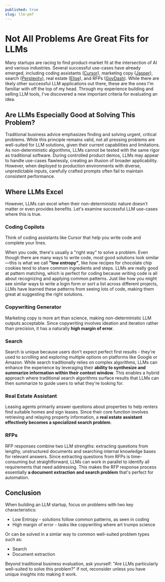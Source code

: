 ```yaml
---
published: true
slug: llm-pmf
---
```

# Not All Problems Are Great Fits for LLMs

Many startups are racing to find product-market fit at the intersection of AI
and various industries. Several successful use-cases have already emerged,
including coding assistants ([Cursor](https://cursor.sh)), marketing copy
([Jasper](https://www.jasper.ai)), search
([Perplexity](https://www.perplexity.ai)), real estate
([Elise](https://www.eliseai.com/)), and RFPs ([GovDash](https://govdash.ai)).
While there are likely other successful LLM applications out there, these are
the ones I'm familiar with off the top of my head. Through my experience
building and selling LLM tools, I've discovered a new important criteria for
evaluating an idea.

## Are LLMs Especially Good at Solving This Problem?

Traditional business advice emphasizes finding and solving urgent, critical
problems. While this principle remains valid, not all pressing problems are
well-suited for LLM solutions, given their current capabilities and limitations.
As non-deterministic algorithms, LLMs cannot be tested with the same rigor as
traditional software. During controlled product demos, LLMs may appear to handle
use-cases flawlessly, creating an illusion of broader applicability. However,
when deployed to production environments with diverse, unpredictable inputs,
carefully crafted prompts often fail to maintain consistent performance.

## Where LLMs Excel

However, LLMs can excel when their non-deterministic nature doesn't matter or
even provides benefits. Let's examine successful LLM use-cases where this is
true.

### Coding Copilots

Think of coding assistants like Cursor that help you write code and complete
your lines.

When you code, there's usually a "right way" to solve a problem. Even though
there are many ways to write code, most good solutions look similar—this is what
we call **"low entropy"**, like how recipes for chocolate chip cookies tend to
share common ingredients and steps. LLMs are really good at pattern matching,
which is perfect for coding because writing code is all about recognizing and
applying common patterns. Just like how you might see similar ways to write a
login form or sort a list across different projects, LLMs have learned these
patterns from seeing lots of code, making them great at suggesting the right
solutions.

### Copywriting Generator

Marketing copy is more art than science, making non-deterministic LLM outputs
acceptable. Since copywriting involves ideation and iteration rather than
precision, it has a naturally **high margin of error**.

### Search

Search is unique because users don't expect perfect first results - they're used
to scrolling and exploring multiple options on platforms like Google or Amazon.
While search traditionally relies on complex algorithms, LLMs can enhance the
experience by leveraging their **ability to synthesize and summarize information
within their context window**. This enables a hybrid approach where traditional
search algorithms surface results that LLMs can then summarize to guide users to
what they're looking for.

### Real Estate Assistant

Leasing agents primarily answer questions about properties to help renters find
suitable homes and sign leases. Since their core function involves retrieving
and relaying property information, a **real estate assistant effectively becomes
a specialized search problem**.

### RFPs

RFP responses combine two LLM strengths: extracting questions from lengthy,
unstructured documents and searching internal knowledge bases for relevant
answers. Since extracting questions from RFPs is time-consuming but
straightforward, LLMs can work in parallel to identify all requirements that
need addressing. This makes the RFP response process essentially **a document
extraction and search problem** that's perfect for automation.

## Conclusion

When building an LLM startup, focus on problems with two key characteristics:

 - Low Entropy - solutions follow common patterns, as seen in coding
 - High margin of error - tasks like copywriting where art trumps science

Or can be solved in a simlar way to common well-suited problem types such as:

 - Search
 - Document extraction

Beyond traditional business evaluation, ask yourself: "Are LLMs particularly
well-suited to solve this problem?" If not, reconsider unless you have unique
insights into making it work.